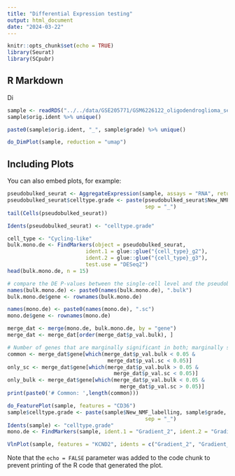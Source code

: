 ```yaml
---
title: "Differential Expression testing"
output: html_document
date: "2024-03-22"
---
```


```r
knitr::opts_chunk$set(echo = TRUE)
library(Seurat)
library(SCpubr)
```

## R Markdown
Di

```r
sample <- readRDS("../../data/GSE205771/GSM6226122_oligodendroglioma_seurat_object.rds")
sample$orig.ident %>% unique()

paste0(sample$orig.ident, "_", sample$grade) %>% unique()

do_DimPlot(sample, reduction = "umap")
```

## Including Plots

You can also embed plots, for example:

```r
pseudobulked_seurat <- AggregateExpression(sample, assays = "RNA", return.seurat = T, group.by = c("grade", "orig.ident", "New_NMF_labelling"))
pseudobulked_seurat$celltype.grade <- paste(pseudobulked_seurat$New_NMF_labelling, pseudobulked_seurat$grade, 
                                            sep = "_")
tail(Cells(pseudobulked_seurat))

Idents(pseudobulked_seurat) <- "celltype.grade"

cell_type <- "Cycling-like"
bulk.mono.de <- FindMarkers(object = pseudobulked_seurat, 
                         ident.1 = glue::glue("{cell_type}_g2"), 
                         ident.2 = glue::glue("{cell_type}_g3"),
                         test.use = "DESeq2")
head(bulk.mono.de, n = 15)
```

```r
# compare the DE P-values between the single-cell level and the pseudobulk level results
names(bulk.mono.de) <- paste0(names(bulk.mono.de), ".bulk")
bulk.mono.de$gene <- rownames(bulk.mono.de)

names(mono.de) <- paste0(names(mono.de), ".sc")
mono.de$gene <- rownames(mono.de)

merge_dat <- merge(mono.de, bulk.mono.de, by = "gene")
merge_dat <- merge_dat[order(merge_dat$p_val.bulk), ]

# Number of genes that are marginally significant in both; marginally significant only in bulk; and marginally significant only in single-cell
common <- merge_dat$gene[which(merge_dat$p_val.bulk < 0.05 & 
                                merge_dat$p_val.sc < 0.05)]
only_sc <- merge_dat$gene[which(merge_dat$p_val.bulk > 0.05 & 
                                  merge_dat$p_val.sc < 0.05)]
only_bulk <- merge_dat$gene[which(merge_dat$p_val.bulk < 0.05 & 
                                    merge_dat$p_val.sc > 0.05)]
print(paste0('# Common: ',length(common)))
```

```r
do_FeaturePlot(sample, features = "CD36")
sample$celltype.grade <- paste(sample$New_NMF_labelling, sample$grade, 
                                            sep = "_")
Idents(sample) <- "celltype.grade"
mono.de <- FindMarkers(sample, ident.1 = "Gradient_2", ident.2 = "Gradient_3", verbose = FALSE)

VlnPlot(sample, features = "KCND2", idents = c("Gradient_2", "Gradient_3"), group.by = "grade") 
```
Note that the `echo = FALSE` parameter was added to the code chunk to prevent printing of the R code that generated the plot.
